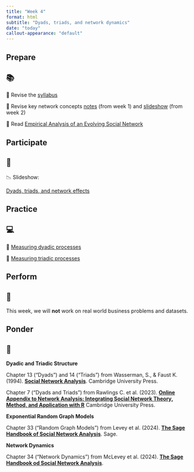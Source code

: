 ```yaml
---
title: "Week 4"
format: html
subtitle: "Dyads, triads, and network dynamics"
date: "today"
callout-appearance: "default"
---
```


## Prepare

::: {.callout-note}
## 📚

📖 Revise the [syllabus](../../course/syllabus.qmd)

📖 Revise key network concepts [notes](../week-1/network_terms.qmd) (from
week 1) and [slideshow](../week-2/slideshow_3.html) (from week 2)

📖 Read [Empirical Analysis of an Evolving Social Network](https://go.exlibris.link/ls4pB53Y)

:::

## Participate

::: {.callout-note}
## 👥

📉 Slideshow:

[Dyads, triads, and network effects](slideshow.html)

:::

## Practice

::: {.callout-note}
## 💻

🧮 [Measuring dyadic processes](practice_1.qmd)

🧮 [Measuring triadic processes](practice_2.qmd)

:::

## Perform

::: {.callout-note}
## 📝

This week, we will **not** work on real world business problems and datasets.

:::

## Ponder

::: {.callout-note}
## 🤔

**Dyadic and Triadic Structure**

Chapter 13 ("Dyads") and 14 ("Triads") from Wasserman, S., & Faust K.
(1994). [**Social Network Analysis**](https://go.exlibris.link/rW0j0hZX). Cambridge University Press.

Chapter 7 ("Dyads and Triads") from Rawlings C. et al. (2023). [**Online
Appendix to Network Analysis: Integrating Social Network Theory, Method, and
Application with R**](https://inarwhal.github.io/NetworkAnalysisR-book/)
Cambridge University Press.

**Exponential Random Graph Models**

Chapter 33 ("Random Graph Models") from Levey et al. (2024). [**The Sage
Handbook of Social Network Analysis**](https://go.exlibris.link/xdR3Hpkn).
Sage.

**Network Dynamics**

Chapter 34 ("Network Dynamics") from McLevey et al. (2024). [**The Sage
Handbook od Social Network Analysis**](https://go.exlibris.link/xdR3Hpkn).

:::

